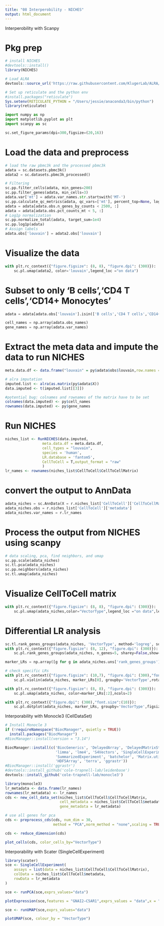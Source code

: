 ```yaml
---
title: "08 Interperobility - NICHES"
output: html_document
---
```


Interperobility with Scanpy

# Pkg prep

```r
# install NICHES
#devtools::install()
library(NICHES)

# Load ALRA
devtools::source_url('https://raw.githubusercontent.com/KlugerLab/ALRA/master/alra.R')

# Set up reticulate and the python env
#install.packages("reticulate")
Sys.setenv(RETICULATE_PYTHON = "/Users/jessie/anaconda3/bin/python")
library(reticulate)
```


```python
import numpy as np
import matplotlib.pyplot as plt
import scanpy as sc
```

```python
sc.set_figure_params(dpi=300,figsize=(20,16))
```

# Load the data and preprocess

```python
# load the raw pbmc3k and the processed pbmc3k
adata = sc.datasets.pbmc3k()
adata2 = sc.datasets.pbmc3k_processed()
```

```python
# Filtering
sc.pp.filter_cells(adata, min_genes=200)
sc.pp.filter_genes(adata, min_cells=3)
adata.var['mt'] = adata.var_names.str.startswith('MT-')
sc.pp.calculate_qc_metrics(adata, qc_vars=['mt'], percent_top=None, log1p=False, inplace=True)
adata = adata[adata.obs.n_genes_by_counts < 2500, :]
adata = adata[adata.obs.pct_counts_mt < 5, :]
# Log1p normalization
sc.pp.normalize_total(adata, target_sum=1e4)
sc.pp.log1p(adata)
# Assign labels
adata.obs['louvain'] = adata2.obs['louvain']
```

# Visualize the data
```python
with plt.rc_context({"figure.figsize": (8, 8), "figure.dpi": (300)}):
    sc.pl.umap(adata2, color='louvain',legend_loc ="on data")
```

# Subset to only 'B cells','CD4 T cells','CD14+ Monocytes'

```python
adata = adata[adata.obs['louvain'].isin(['B cells','CD4 T cells','CD14+ Monocytes']),:]

cell_names = np.array(adata.obs_names)
gene_names = np.array(adata.var_names)
```


# Extract the meta data and impute the data to run NICHES
```r
meta.data.df <- data.frame("louvain" = py$adata$obs$louvain,row.names = py$cell_names)

# alra imputation
imputed.list <- alra(as.matrix(py$adata$X))
data.imputed <- t(imputed.list[[3]])

#potential bug: colnames and rownames of the matrix have to be set
colnames(data.imputed) <- py$cell_names
rownames(data.imputed) <- py$gene_names
```

# Run NICHES

```r
niches_list <- RunNICHES(data.imputed,
                 meta.data.df = meta.data.df,
                 cell_types = "louvain",
                 species = 'human',
                 LR.database = 'fantom5',
                 CellToCell = T,output_format = "raw"
                 )
lr_names <- rownames(niches_list$CellToCell$CellToCellMatrix)
```

# convert the output to AnnData

```python
adata_niches = sc.AnnData(X = r.niches_list['CellToCell']['CellToCellMatrix'].T)
adata_niches.obs = r.niches_list['CellToCell']['metadata']
adata_niches.var_names = r.lr_names
```

# Process the output from NICHES using scanpy

```python
# data scaling, pca, find neighbors, and umap
sc.pp.scale(adata_niches)
sc.tl.pca(adata_niches)
sc.pp.neighbors(adata_niches)
sc.tl.umap(adata_niches)
```


# Visualize CellToCell matrix

```python
with plt.rc_context({"figure.figsize": (8, 8), "figure.dpi": (300)}):
    sc.pl.umap(adata_niches,color="VectorType",legend_loc ="on data",legend_fontsize=7)
```

# Differential LR analysis

```python
sc.tl.rank_genes_groups(adata_niches, 'VectorType', method='logreg', solver='liblinear',penalty='l1')
with plt.rc_context({"figure.figsize": (8, 12), "figure.dpi": (300)}):
    sc.pl.rank_genes_groups(adata_niches, n_genes=5, sharey=False,show=True,fontsize=20)
```

```python
marker_LRs = np.array([g for g in adata_niches.uns['rank_genes_groups']['names'][0]])
```



```python
# check specific LRs
with plt.rc_context({"figure.figsize": (10,7), "figure.dpi": (300),"font.size":(8)}):
    sc.pl.violin(adata_niches, marker_LRs[0], groupby='VectorType',rotation=20)
```

```python
with plt.rc_context({"figure.figsize": (8, 8), "figure.dpi": (300)}):
    sc.pl.umap(adata_niches, color=marker_LRs[:2],ncols=2)
```


```python
with plt.rc_context({"figure.dpi": (300),"font.size":(10)}):
    sc.pl.dotplot(adata_niches, marker_LRs, groupby='VectorType',figsize=(20,10))
```





Interporability with  Monocle3 (CellDataSet)

```r
# Install Monocle 3
if (!requireNamespace("BiocManager", quietly = TRUE))
  install.packages("BiocManager")
#BiocManager::install(version = "3.14")

BiocManager::install(c('BiocGenerics', 'DelayedArray', 'DelayedMatrixStats',
                       'limma', 'lme4', 'S4Vectors', 'SingleCellExperiment',
                       'SummarizedExperiment', 'batchelor', 'Matrix.utils',
                       'HDF5Array', 'terra', 'ggrastr'))
#BiocManager::install('ggrastr')
#devtools::install_github('cole-trapnell-lab/leidenbase')
devtools::install_github('cole-trapnell-lab/monocle3')
```

```r
library(monocle3)
lr_metadata <- data.frame(lr_names)
rownames(lr_metadata) <- lr_names
cds <- new_cell_data_set(niches_list$CellToCell$CellToCellMatrix,
                         cell_metadata = niches_list$CellToCell$metadata,
                         gene_metadata = lr_metadata)

```

```r
# use all genes for pca
cds <- preprocess_cds(cds, num_dim = 30,
                      method = "PCA",norm_method = "none",scaling = TRUE,verbose = TRUE)
```

```r
cds <- reduce_dimension(cds)
```


```r
plot_cells(cds, color_cells_by="VectorType")
```




Interporability with Scater (SingleCellExperiment)



```r
library(scater)
sce <- SingleCellExperiment(
    assays = list(data = niches_list$CellToCell$CellToCellMatrix), 
    colData = niches_list$CellToCell$metadata,
    rowData = lr_metadata
)
```


```r
sce <- runPCA(sce,exprs_values="data")
```

```r
plotExpression(sce,features = "GNAI2—C5AR1",exprs_values = "data",x = "VectorType",colour_by="VectorType")
```
```r
sce <- runUMAP(sce,exprs_values="data")
```

```r
plotUMAP(sce, colour_by = "VectorType")
```

